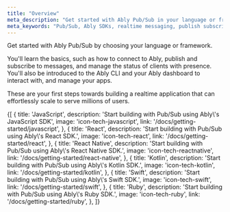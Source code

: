 ```yaml
---
title: "Overview"
meta_description: "Get started with Ably Pub/Sub in your language or framework of choice. Learn how to publish, subscribe, track presence, fetch message history, and manage realtime connections."
meta_keywords: "Pub/Sub, Ably SDKs, realtime messaging, publish subscribe, getting started guides, realtime communication, Ably tutorial, message history, presence API, Ably CLI Pub/Sub"
---
```


Get started with Ably Pub/Sub by choosing your language or framework.

You'll learn the basics, such as how to connect to Ably, publish and subscribe to messages, and manage the status of clients with presence. You'll also be introduced to the Ably CLI and your Ably dashboard to interact with, and manage your apps.

These are your first steps towards building a realtime application that can effortlessly scale to serve millions of users.

<Tiles>
{[
  {
    title: 'JavaScript',
    description: 'Start building with Pub/Sub using Ably\'s JavaScript SDK',
    image: 'icon-tech-javascript',
    link: '/docs/getting-started/javascript',
  },
  {
    title: 'React',
    description: 'Start building with Pub/Sub using Ably\'s React SDK.',
    image: 'icon-tech-react',
    link: '/docs/getting-started/react',
  },
  {
    title: 'React Native',
    description: 'Start building with Pub/Sub using Ably\'s React Native SDK.',
    image: 'icon-tech-reactnative',
    link: '/docs/getting-started/react-native',
  },
  {
    title: 'Kotlin',
    description: 'Start building with Pub/Sub using Ably\'s Kotlin SDK.',
    image: 'icon-tech-kotlin',
    link: '/docs/getting-started/kotlin',
  },
  {
    title: 'Swift',
    description: 'Start building with Pub/Sub using Ably\'s Swift SDK.',
    image: 'icon-tech-swift',
    link: '/docs/getting-started/swift',
  },
  {
    title: 'Ruby',
    description: 'Start building with Pub/Sub using Ably\'s Ruby SDK.',
    image: 'icon-tech-ruby',
    link: '/docs/getting-started/ruby',
  },
]}
</Tiles>
